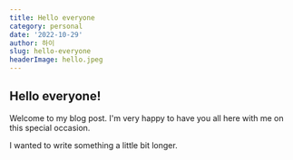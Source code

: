```yaml
---
title: Hello everyone
category: personal
date: '2022-10-29'
author: 하이
slug: hello-everyone
headerImage: hello.jpeg
---
```


## Hello everyone!

Welcome to my blog post. I'm very happy to have you all here with me on this special occasion.

I wanted to write something a little bit longer.